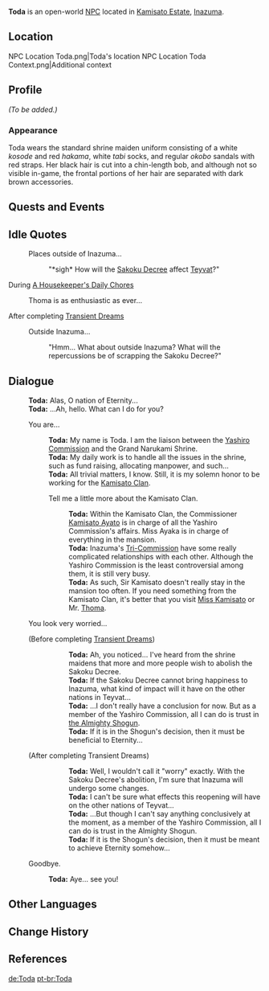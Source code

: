 {{Meta
<!-- REMOVE THIS TEMPLATE AFTER ADDING MISSING INFO -->
|missing_NPC_profile  = yes
}}
{{Character Infobox
|type             = Open-World NPC
|image            = NPC Toda.png
|region           = Inazuma
|location         = Inazuma
|affiliation      = Grand Narukami Shrine (Faction)
|affiliationLabel = Grand Narukami Shrine
|title            = Shrine Maiden
|voiceEN          = [[imdb:nm3158889|Jennifer Sun Bell]]<ref name="Jennifer Sun Bell">Twitter: [https://twitter.com/jennifersunbell/status/1477077136938659840 EN VA Self Announcement] ([https://web.archive.org/web/20220101004515/https://twitter.com/jennifersunbell/status/1477077136938659840 Archived])</ref>
}}
'''Toda''' is an open-world [[NPC]] located in [[Kamisato Estate]], [[Inazuma]].

==Location==
<gallery>
NPC Location Toda.png|Toda's location
NPC Location Toda Context.png|Additional context
</gallery>

==Profile==
<!-- detailed story/lore information goes here -->
''(To be added.)''

===Appearance===
Toda wears the standard shrine maiden uniform consisting of a white ''kosode'' and red ''hakama'', white ''tabi'' socks, and regular ''okobo'' sandals with red straps. Her black hair is cut into a chin-length bob, and although not so visible in-game, the frontal portions of her hair are separated with dark brown accessories.

==Quests and Events==
{{Quests and Events
|Small-Scale Changes = idle quote
}}

==Idle Quotes==
{{Dialogue Start}}
: {{DIcon|Idle}} Places outside of Inazuma...
:: {{A|VO Toda 01.ogg}} "*sigh* How will the [[Sakoku Decree]] affect [[Teyvat]]?"
{{Dialogue End}}

;During [[A Housekeeper's Daily Chores]]
{{Dialogue Start}}
: {{DIcon|Idle}} Thoma is as enthusiastic as ever...
{{Dialogue End}}

;After completing [[Transient Dreams]]
{{Dialogue Start}}
: {{DIcon|Idle}} Outside Inazuma...
:: {{A|VO Toda 02.ogg}} "Hmm... What about outside Inazuma? What will the repercussions be of scrapping the Sakoku Decree?"
{{Dialogue End}}

==Dialogue==
{{Dialogue Start}}
:'''Toda:''' Alas, O nation of Eternity...
:'''Toda:''' ...Ah, hello. What can I do for you?
:{{DIcon}} You are...
::'''Toda:''' My name is Toda. I am the liaison between the [[Yashiro Commission]] and the Grand Narukami Shrine.
::'''Toda:''' My daily work is to handle all the issues in the shrine, such as fund raising, allocating manpower, and such...
::'''Toda:''' All trivial matters, I know. Still, it is my solemn honor to be working for the [[Kamisato Clan]].
::{{DIcon}} Tell me a little more about the Kamisato Clan.
:::'''Toda:''' Within the Kamisato Clan, the Commissioner [[Kamisato Ayato]] is in charge of all the Yashiro Commission's affairs. Miss Ayaka is in charge of everything in the mansion.
:::'''Toda:''' Inazuma's [[Tri-Commission]] have some really complicated relationships with each other. Although the Yashiro Commission is the least controversial among them, it is still very busy.
:::'''Toda:''' As such, Sir Kamisato doesn't really stay in the mansion too often. If you need something from the Kamisato Clan, it's better that you visit [[Kamisato Ayaka|Miss Kamisato]] or Mr. [[Thoma]].
:{{DIcon}} You look very worried...
:;(Before completing [[Transient Dreams]])
:::'''Toda:''' Ah, you noticed... I've heard from the shrine maidens that more and more people wish to abolish the Sakoku Decree.
:::'''Toda:''' If the Sakoku Decree cannot bring happiness to Inazuma, what kind of impact will it have on the other nations in Teyvat...
:::'''Toda:''' ...I don't really have a conclusion for now. But as a member of the Yashiro Commission, all I can do is trust in [[Ei|the Almighty Shogun]].
:::'''Toda:''' If it is in the Shogun's decision, then it must be beneficial to Eternity...
:;(After completing Transient Dreams)
:::'''Toda:''' Well, I wouldn't call it "worry" exactly. With the Sakoku Decree's abolition, I'm sure that Inazuma will undergo some changes.
:::'''Toda:''' I can't be sure what effects this reopening will have on the other nations of Teyvat...
:::'''Toda:''' ...But though I can't say anything conclusively at the moment, as a member of the Yashiro Commission, all I can do is trust in the Almighty Shogun.
:::'''Toda:''' If it is the Shogun's decision, then it must be meant to achieve Eternity somehow...
:{{DIcon}} Goodbye.
::'''Toda:''' Aye... see you!
{{Dialogue End}}

==Other Languages==
{{Other Languages
|default_hidden = 1
|en      = Toda
|zhs     = 户田
|zhs_rm  = Hùtián
|zht     = 戶田
|zht_rm  = Hùtián
|ja      = 戸田
|ja_rm   = Toda
|ko      = 토다
|es      = Toda
|fr      = Toda
|ru      = Тода
|th      = Toda
|vi      = Toda
|de      = Toda
|id      = Toda
|pt      = Toda
|tr      = Toda
|it      = Toda
}}

==Change History==
{{Change History|2.0}}

==References==
{{Reflist}}

[[de:Toda]]
[[pt-br:Toda]]